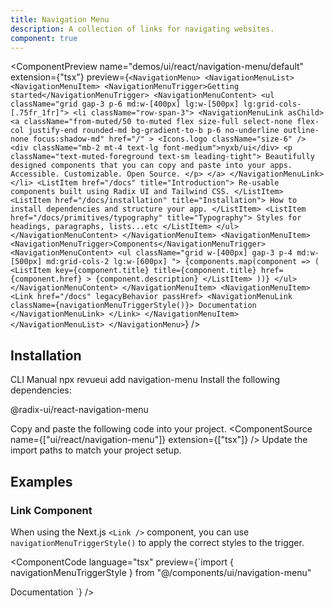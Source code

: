 ```yaml
---
title: Navigation Menu
description: A collection of links for navigating websites.
component: true
---
```


<ComponentPreview
  name="demos/ui/react/navigation-menu/default"
  extension={"tsx"}
  preview={`<NavigationMenu>
      <NavigationMenuList>
        <NavigationMenuItem>
            <NavigationMenuTrigger>Getting started</NavigationMenuTrigger>
            <NavigationMenuContent>
              <ul className="grid gap-3 p-6 md:w-[400px] lg:w-[500px] lg:grid-cols-[.75fr_1fr]">
                  <li className="row-span-3">
                    <NavigationMenuLink asChild>
                        <a
                          className="from-muted/50 to-muted flex size-full select-none flex-col justify-end rounded-md bg-gradient-to-b p-6 no-underline outline-none focus:shadow-md"
                          href="/"
                        >
                          <Icons.logo className="size-6" />
                          <div className="mb-2 mt-4 text-lg font-medium">nyxb/ui</div>
                          <p className="text-muted-foreground text-sm leading-tight">
                              Beautifully designed components that you can copy and
                              paste into your apps. Accessible. Customizable. Open
                              Source.
                          </p>
                        </a>
                    </NavigationMenuLink>
                  </li>
                  <ListItem href="/docs" title="Introduction">
                    Re-usable components built using Radix UI and Tailwind CSS.
                  </ListItem>
                  <ListItem href="/docs/installation" title="Installation">
                    How to install dependencies and structure your app.
                  </ListItem>
                  <ListItem href="/docs/primitives/typography" title="Typography">
                    Styles for headings, paragraphs, lists...etc
                  </ListItem>
              </ul>
            </NavigationMenuContent>
        </NavigationMenuItem>
        <NavigationMenuItem>
            <NavigationMenuTrigger>Components</NavigationMenuTrigger>
            <NavigationMenuContent>
              <ul className="grid w-[400px] gap-3 p-4 md:w-[500px] md:grid-cols-2 lg:w-[600px] ">
                  {components.map(component => (
                    <ListItem
                        key={component.title}
                        title={component.title}
                        href={component.href}
                    >
                        {component.description}
                    </ListItem>
                  ))}
              </ul>
            </NavigationMenuContent>
        </NavigationMenuItem>
        <NavigationMenuItem>
            <Link href="/docs" legacyBehavior passHref>
              <NavigationMenuLink className={navigationMenuTriggerStyle()}>
                  Documentation
              </NavigationMenuLink>
            </Link>
        </NavigationMenuItem>
      </NavigationMenuList>
</NavigationMenu>`}
/>

## Installation

<Tabs defaultValue="cli">
<TabsList>
<TabsTrigger value="cli">
CLI
</TabsTrigger>
<TabsTrigger value="manual">  
Manual
</TabsTrigger>
</TabsList>

<TabsContent value="cli">
<Bash>
<BashCommand>npx</BashCommand> revueui add navigation-menu
</Bash>
</TabsContent>

<TabsContent value="manual">
<Steps>
<Step className='flex items-center gap-2 mb-2'>Install the following dependencies:<SelectPackageManager/></Step>

<Bash>
<PackageManager/> <p className='flex ml-2'>@radix-ui/react-navigation-menu</p>
</Bash>

  <Step>Copy and paste the following code into your project.</Step>
  <ComponentSource  name={["ui/react/navigation-menu"]} extension={["tsx"]} />
  <Step>Update the import paths to match your project setup.</Step>

</Steps>
</TabsContent>
</Tabs>

## Examples

### Link Component

When using the Next.js `<Link />` component, you can use `navigationMenuTriggerStyle()` to apply the correct styles to the trigger.

<ComponentCode
language="tsx"
preview={`import { navigationMenuTriggerStyle } from "@/components/ui/navigation-menu"

<NavigationMenuItem>
  <Link href="/docs" legacyBehavior passHref>
    <NavigationMenuLink className={navigationMenuTriggerStyle()}>
      Documentation
    </NavigationMenuLink>
  </Link>
</NavigationMenuItem>`}
/>